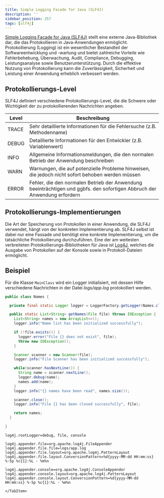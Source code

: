 ```yaml
---
title: Simple Logging Facade for Java (SLF4J)
description: ''
sidebar_position: 257
tags: [slf4j]
---
```



[Simple Logging Facade for Java (SLF4J)](https://www.slf4j.org/) stellt eine
externe Java-Bibliothek dar, die das Protokollieren in Java-Anwendungen
ermöglicht. Protokollierung (Logging) ist ein wesentlicher Bestandteil der
Softwareentwicklung und -wartung und bietet zahlreiche Vorteile wie
Fehlerbehebung, Überwachung, Audit, Compliance, Debugging, Leistungsanalyse
sowie Benutzerunterstützung. Durch die effektive Nutzung von Protokollierung
kann die Zuverlässigkeit, Sicherheit und Leistung einer Anwendung erheblich
verbessert werden.

## Protokollierungs-Level

SLF4J definiert verschiedene Protokollierungs-Level, die die Schwere oder
Wichtigkeit der zu protokollierenden Nachrichten angeben.

| Level | Beschreibung                                                                                                             |
| ----- | ------------------------------------------------------------------------------------------------------------------------ |
| TRACE | Sehr detaillierte Informationen für die Fehlersuche (z.B. Methodenname)                                                  |
| DEBUG | Detaillierte Informationen für den Entwickler (z.B. Variablenwert)                                                       |
| INFO  | Allgemeine Informationsmeldungen, die den normalen Betrieb der Anwendung beschreiben                                     |
| WARN  | Warnungen, die auf potenzielle Probleme hinweisen, die jedoch nicht sofort behoben werden müssen                         |
| ERROR | Fehler, die den normalen Betrieb der Anwendung beeinträchtigen und ggbfs. den sofortigen Abbruch der Anwendung erfordern |

## Protokollierungs-Implementierungen

Die Art der Speicherung von Protokollen in einer Anwendung, die SLF4J verwendet,
hängt von der konkreten Implementierung ab. SLF4J selbst ist dabei nur eine
Fassade und benötigt eine konkrete Implementierung, um die tatsächliche
Protokollierung durchzuführen. Eine der am weitesten verbreiteten
Protokollierungs-Bibliotheken für Java ist
[Log4J](https://logging.apache.org/log4j/2.x/index.html), welches die Ausgabe
von Protokollen auf der Konsole sowie in Protokoll-Dateien ermöglicht.

## Beispiel

Für die Klasse `MainClass` wird ein Logger initialisiert, mit dessen Hilfe
verschiedene Nachrichten in der Datei _logs/app.log_ protokolliert werden.

<Tabs>
  <TabItem value="a" label="Startklasse" default>

```java title="Names.java" showLineNumbers
public class Names {

  private final static Logger logger = LoggerFactory.getLogger(Names.class);

  public static List<String> getNames(File file) throws IOException {
    List<String> names = new ArrayList<>();
    logger.info("Name list has been initialized successfully");

    if (!file.exists()) {
      logger.error("File {} does not exist", file);
      throw new IOException();
    }

    Scanner scanner = new Scanner(file);
    logger.info("File Scanner has been initialized successfully");

    while(scanner.hasNextLine()) {
      String name = scanner.nextLine();
      logger.debug(name);
      names.add(name);
    }
    logger.info("{} names have been read", names.size());

    scanner.close();
    logger.info("File {} has been closed successfully", file);

    return names;
  }

}
```

  </TabItem>
  <TabItem value="b" label="Log4J-Konfigurationsdatei">

```console title="log4j.properties" showLineNumbers
log4j.rootLogger=debug, file, console

log4j.appender.file=org.apache.log4j.FileAppender
log4j.appender.file.file=logs/app.log
log4j.appender.file.layout=org.apache.log4j.PatternLayout
log4j.appender.file.layout.ConversionPattern=%d{yyyy-MM-dd HH:mm:ss} %-5p %c{1}:%L - %m%n

log4j.appender.console=org.apache.log4j.ConsoleAppender
log4j.appender.console.layout=org.apache.log4j.PatternLayout
log4j.appender.console.layout.ConversionPattern=%d{yyyy-MM-dd HH:mm:ss} %-5p %c{1}:%L - %m%n
```

    </TabItem>

</Tabs>
